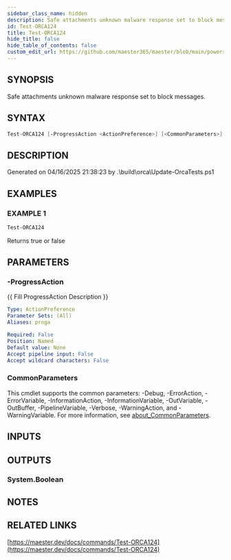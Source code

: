 ```yaml
---
sidebar_class_name: hidden
description: Safe attachments unknown malware response set to block messages.
id: Test-ORCA124
title: Test-ORCA124
hide_title: false
hide_table_of_contents: false
custom_edit_url: https://github.com/maester365/maester/blob/main/powershell/public/Test-ORCA124.ps1
---
```


## SYNOPSIS

Safe attachments unknown malware response set to block messages.

## SYNTAX

```powershell
Test-ORCA124 [-ProgressAction <ActionPreference>] [<CommonParameters>]
```

## DESCRIPTION

Generated on 04/16/2025 21:38:23 by .\build\orca\Update-OrcaTests.ps1

## EXAMPLES

### EXAMPLE 1

```powershell
Test-ORCA124
```

Returns true or false

## PARAMETERS

### -ProgressAction

\{\{ Fill ProgressAction Description \}\}

```yaml
Type: ActionPreference
Parameter Sets: (All)
Aliases: proga

Required: False
Position: Named
Default value: None
Accept pipeline input: False
Accept wildcard characters: False
```

### CommonParameters

This cmdlet supports the common parameters: -Debug, -ErrorAction, -ErrorVariable, -InformationAction, -InformationVariable, -OutVariable, -OutBuffer, -PipelineVariable, -Verbose, -WarningAction, and -WarningVariable. For more information, see [about_CommonParameters](http://go.microsoft.com/fwlink/?LinkID=113216).

## INPUTS

## OUTPUTS

### System.Boolean

## NOTES

## RELATED LINKS

[https://maester.dev/docs/commands/Test-ORCA124](https://maester.dev/docs/commands/Test-ORCA124)
